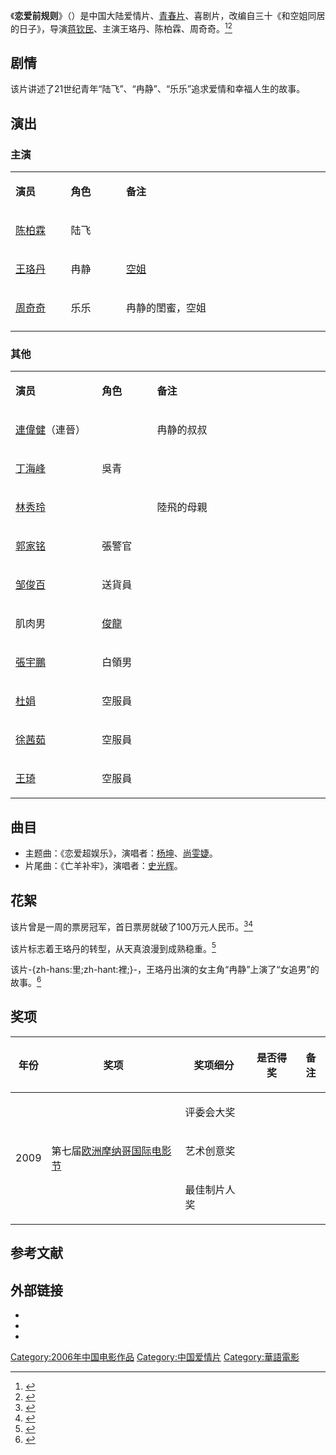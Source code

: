 {{电影信息框
| 片名     = 恋爱前规则
| 电影原名 = ''{{lang|en|My Airhostess Roommate}}''
| 图像     = My Airhostess Roommate poster.jpg
| 图像说明 = 海报
| 导演     = [[蒋钦民|蒋钦民]]
| 监制     = 
| 制片     = 
| 编剧     = 蒋钦民、江湖
| 原著     = 三十《和空姐同居的日子》
| 主演     = 王珞丹<br>陈柏霖<br>周奇奇
| 配乐     = [[黄永灿|黄永灿]]
| 摄影     = 陆宇清
| 剪辑     = 李方
| 制片商   = 北京新表现影视文化传播有限公司<br>北京智慧工场广告有限公司<br>盛大文学
| 发行商   = 北京智慧工场广告有限公司
| 上映日期 = {{Film date|2009|11|3|中国大陆}}
| 片长     = 95分钟
| 产地     = {{CHNML}}
| 语言     = 普通话
| 预算     = 
| 票房     = 
| 前集     = 
| 续集     = 
}}
《'''恋爱前规则'''》（{{lang-en|''My Airhostess Roommate''}}）是中国大陆爱情片、[[青春片|青春片]]、喜剧片，改编自三十《和空姐同居的日子》，导演[[蒋钦民|蒋钦民]]、主演王珞丹、陈柏霖、周奇奇。<ref>{{cite web |url=http://gb.cri.cn/27564/2013/04/11/1326s4081289.htm |title=《恋爱前规则的海报》 |date=2013-04-11 |accessdate=2014-04-04 |work=国际在线 |archive-date=2016-03-04 |archive-url=https://web.archive.org/web/20160304205821/http://gb.cri.cn/27564/2013/04/11/1326s4081289.htm |dead-url=no }}</ref><ref>{{cite web |url=http://ent.sina.com.cn/m/c/2009-11-12/10372766971.shtml |title=陈柏霖王珞丹袒露真实《恋爱前规则》(图) |date=2009-11-12 |accessdate=2014-04-04 |work=新浪 |archive-date=2016-03-04 |archive-url=https://web.archive.org/web/20160304110050/http://ent.sina.com.cn/m/c/2009-11-12/10372766971.shtml |dead-url=no }}</ref>

==剧情==
该片讲述了21世纪青年“陆飞”、“冉静”、“乐乐”追求爱情和幸福人生的故事。

== 演出 ==
===主演===
{|class="wikitable" width="30%"
|- style="background:cornflowerblue; color:white" align=center
|style="width:5%"|'''演员'''||style="width:5%"|'''角色'''||style="width:20%"|'''备注'''
|-
| [[陈柏霖|陈柏霖]] || 陆飞 || 
|-
| [[王珞丹|王珞丹]] || 冉静 || [[空中乘务员|空姐]]
|- 
| [[周奇奇|周奇奇]] || 乐乐 || 冉静的閨蜜，空姐
|- 
|}

===其他===
{|class="wikitable" width="30%"
|- style="background:cornflowerblue; color:white" align=center
|style="width:8%"|'''演员'''||style="width:5%"|'''角色'''||style="width:17%"|'''备注'''
|-
| [[連偉健|連偉健]]（連晉） ||  || 冉静的叔叔
|-
| [[丁海峰|丁海峰]] || 吳青 || 
|-
| [[林秀玲|林秀玲]] ||  || 陸飛的母親
|-
| [[郭家铭|郭家铭]]|| 張警官  || 
|-
| [[邹俊百|邹俊百]] || 送貨員 || 
|-
| 肌肉男 || [[俊龍|俊龍]] || 
|-
| [[張宇鵬|張宇鵬]] || 白領男 || 
|-
| [[杜娟_(辽宁演员)|杜娟]] || 空服員 || 
|-
| [[徐茜茹|徐茜茹]] || 空服員 || 
|-
| [[王琦|王琦]] || 空服員 || 
|}

==曲目==
*主题曲：《恋爱超娱乐》，演唱者：[[杨坤|杨坤]]、[[尚雯婕|尚雯婕]]。
*片尾曲：《亡羊补牢》，演唱者：[[史光辉|史光辉]]。

==花絮==
该片曾是一周的票房冠军，首日票房就破了100万元人民币。<ref>{{cite web|url=http://ent.sina.com.cn/m/c/2009-11-05/01442757102.shtml|title=《恋爱前规则》首日票房破百万 王珞丹拒绝转型|date=2009-11-05|accessdate=2014-04-04|work=新浪|archive-date=2016-03-04|archive-url=https://web.archive.org/web/20160304114457/http://ent.sina.com.cn/m/c/2009-11-05/01442757102.shtml|dead-url=no}}</ref><ref>{{cite web |url=http://ent.sina.com.cn/m/c/2009-11-18/13212774343.shtml |title=《恋爱前规则》上周票房夺国产电影类冠军(图) |date=2009-11-18 |accessdate=2014-04-04 |work=新浪 |archive-date=2014-04-07 |archive-url=https://web.archive.org/web/20140407081510/http://ent.sina.com.cn/m/c/2009-11-18/13212774343.shtml |dead-url=no }}</ref>

该片标志着王珞丹的转型，从天真浪漫到成熟稳重。<ref>{{cite web|url=http://ent.qq.com/a/20091112/000102.htm|title=《恋爱前规则》全国热映 王珞丹转型惹争议|date=2009-11-12|accessdate=2014-04-04|work=腾讯网|archive-date=2014-04-07|archive-url=https://web.archive.org/web/20140407103308/http://ent.qq.com/a/20091112/000102.htm|dead-url=no}}</ref>

该片-{zh-hans:里;zh-hant:裡;}-，王珞丹出演的女主角“冉静”上演了“女追男”的故事。<ref>{{cite web|url=http://ent.sina.com.cn/r/i/2009-11-11/10152765629.shtml|title=《恋爱前规则》：倒贴女王珞丹顺利“脱光”|date=2009-11-11|accessdate=2014-04-04|work=新浪|archive-date=2016-03-04|archive-url=https://web.archive.org/web/20160304133854/http://ent.sina.com.cn/r/i/2009-11-11/10152765629.shtml|dead-url=no}}</ref>

==奖项==
{| class="wikitable"
|-
! 年份 !! 奖项 !! 奖项细分  !! 是否得奖 !! 备注
|-
|rowspan="3" | 2009 ||rowspan="3" | 第七届[[欧洲|欧洲]][[摩纳哥国际电影节|摩纳哥国际电影节]] || 评委会大奖 ||{{Won}} || 
|- 
| 艺术创意奖 || {{Won}} || 
|- 
| 最佳制片人奖 || {{Won}} || 
|}

==参考文献==
{{reflist}}

== 外部链接==
* {{douban}}
* {{imdb title|2215604}}
* {{mtime|108280}}

{{DEFAULTSORT:Lian恋爱}}
[[Category:2006年中国电影作品|Category:2006年中国电影作品]]
[[Category:中国爱情片|Category:中国爱情片]]
[[Category:華語電影|Category:華語電影]]